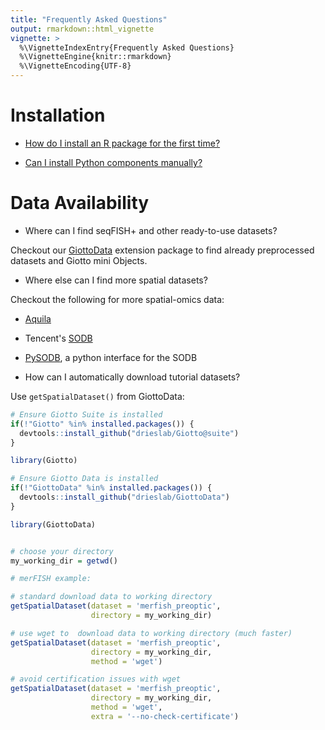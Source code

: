 ```yaml
---
title: "Frequently Asked Questions"
output: rmarkdown::html_vignette
vignette: >
  %\VignetteIndexEntry{Frequently Asked Questions}
  %\VignetteEngine{knitr::rmarkdown}
  %\VignetteEncoding{UTF-8}
---
```


# Installation

- [How do I install an R package for the first time?](https://drieslab.github.io/Giotto/articles/installation.html)

- [Can I install Python components manually?](https://drieslab.github.io/Giotto/articles/configuration.html)

# Data Availability

- Where can I find seqFISH+ and other ready-to-use datasets?

Checkout our [GiottoData](https://github.com/drieslab/GiottoData) extension package to find already preprocessed datasets and Giotto mini Objects.

-  Where else can I find more spatial datasets?

Checkout the following for more spatial-omics data:

 - [Aquila](https://aquila.cheunglab.org/view)
 - Tencent\'s [SODB](https://gene.ai.tencent.com/SpatialOmics/)
 - [PySODB](https://pysodb.readthedocs.io/en/latest/), a python interface for the SODB

- How can I automatically download tutorial datasets?

Use `getSpatialDataset()` from GiottoData:

```r
# Ensure Giotto Suite is installed
if(!"Giotto" %in% installed.packages()) {
  devtools::install_github("drieslab/Giotto@suite")
}

library(Giotto)

# Ensure Giotto Data is installed
if(!"GiottoData" %in% installed.packages()) {
  devtools::install_github("drieslab/GiottoData")
}

library(GiottoData)


# choose your directory
my_working_dir = getwd()

# merFISH example:

# standard download data to working directory
getSpatialDataset(dataset = 'merfish_preoptic', 
                  directory = my_working_dir)

# use wget to  download data to working directory (much faster)
getSpatialDataset(dataset = 'merfish_preoptic', 
                  directory = my_working_dir, 
                  method = 'wget')

# avoid certification issues with wget
getSpatialDataset(dataset = 'merfish_preoptic', 
                  directory = my_working_dir, 
                  method = 'wget', 
                  extra = '--no-check-certificate')
```

